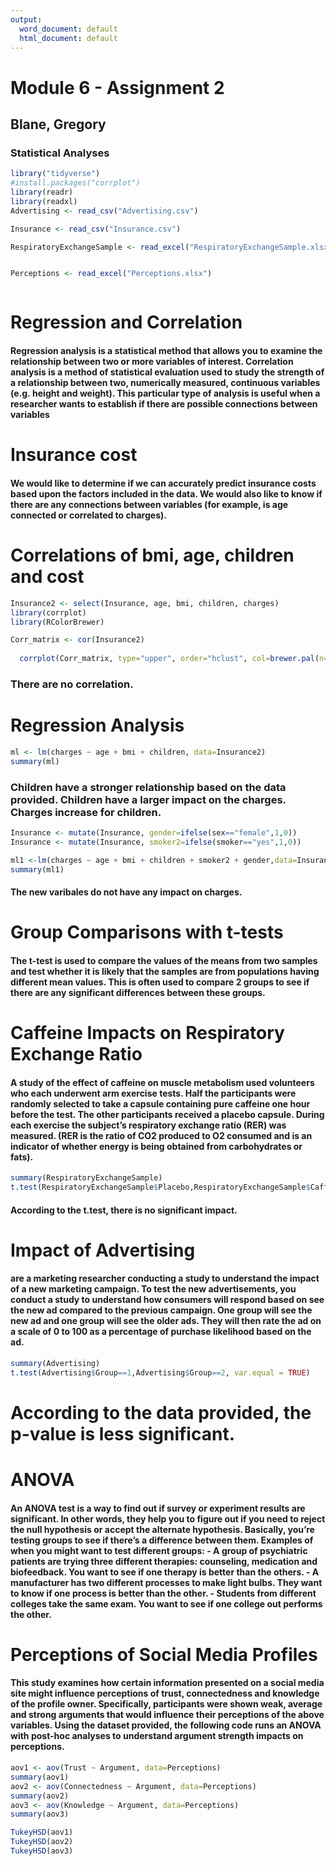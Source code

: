 ---
output:
  word_document: default
  html_document: default
---
# Module 6 - Assignment 2 
## Blane, Gregory
### Statistical Analyses 
```{r}
library("tidyverse")
#install.packages("corrplot")
library(readr)
library(readxl)
Advertising <- read_csv("Advertising.csv")

Insurance <- read_csv("Insurance.csv")

RespiratoryExchangeSample <- read_excel("RespiratoryExchangeSample.xlsx")


Perceptions <- read_excel("Perceptions.xlsx")



```


# Regression and Correlation


#### Regression analysis is a statistical method that allows you to examine the relationship between two or more variables of interest. Correlation analysis is a method of statistical evaluation used to study the strength of a relationship between two, numerically measured, continuous variables (e.g. height and weight). This particular type of analysis is useful when a researcher wants to establish if there are possible connections between variables


# Insurance cost


#### We would like to determine if we can accurately predict insurance costs based upon the factors included in the data. We would also like to know if there are any connections between variables (for example, is age connected or correlated to charges).


# Correlations of bmi, age, children and cost


```{r}
Insurance2 <- select(Insurance, age, bmi, children, charges)
library(corrplot)
library(RColorBrewer)

Corr_matrix <- cor(Insurance2)
  
  corrplot(Corr_matrix, type="upper", order="hclust", col=brewer.pal(n=8, name="RdYlBu"))
```


### There are no correlation.



# Regression Analysis


```{r}
ml <- lm(charges ~ age + bmi + children, data=Insurance2)
summary(ml)
```
### Children have a stronger relationship based on the data provided. Children have a larger impact on the charges. Charges increase for children.


```{r}
Insurance <- mutate(Insurance, gender=ifelse(sex=="female",1,0))
Insurance <- mutate(Insurance, smoker2=ifelse(smoker=="yes",1,0))

ml1 <-lm(charges ~ age + bmi + children + smoker2 + gender,data=Insurance)
summary(ml1)

```


#### The new varibales do not have any impact on charges.


# Group Comparisons with t-tests


#### The t-test is used to compare the values of the means from two samples and test whether it is likely that the samples are from populations having different mean values. This is often used to compare 2 groups to see if there are any significant differences between these groups.


# Caffeine Impacts on Respiratory Exchange Ratio


#### A study of the effect of caffeine on muscle metabolism used volunteers who each underwent arm exercise tests. Half the participants were randomly selected to take a capsule containing pure caffeine one hour before the test. The other participants received a placebo capsule. During each exercise the subject's respiratory exchange ratio (RER) was measured. (RER is the ratio of CO2 produced to O2 consumed and is an indicator of whether energy is being obtained from carbohydrates or fats).

```{r}
summary(RespiratoryExchangeSample)
t.test(RespiratoryExchangeSample$Placebo,RespiratoryExchangeSample$Caffeine)

```

#### According to the t.test, there is no significant impact. 



#  Impact of Advertising

#### are a marketing researcher conducting a study to understand the impact of a new marketing campaign. To test the new advertisements, you conduct a study to understand how consumers will respond based on see the new ad compared to the previous campaign. One group will see the new ad and one group will see the older ads. They will then rate the ad on a scale of 0 to 100 as a percentage of purchase likelihood based on the ad.


```{r}
summary(Advertising)
t.test(Advertising$Group==1,Advertising$Group==2, var.equal = TRUE)
```
# According to the data provided, the p-value is less significant. 


#  ANOVA


#### An ANOVA test is a way to find out if survey or experiment results are significant. In other words, they help you to figure out if you need to reject the null hypothesis or accept the alternate hypothesis. Basically, you’re testing groups to see if there’s a difference between them. Examples of when you might want to test different groups:         - A group of psychiatric patients are trying three different therapies: counseling, medication and biofeedback. You want to see if one therapy is better than the others.      - A manufacturer has two different processes to make light bulbs. They want to know if one process is better than the other.                                                          - Students from different colleges take the same exam. You want to see if one college out performs the other.



#  Perceptions of Social Media Profiles


#### This study examines how certain information presented on a social media site might influence perceptions of trust, connectedness and knowledge of the profile owner. Specifically, participants were shown weak, average and strong arguments that would influence their perceptions of the above variables. Using the dataset provided, the following code runs an ANOVA with post-hoc analyses to understand argument strength impacts on perceptions.

```{r}
aov1 <- aov(Trust ~ Argument, data=Perceptions)
summary(aov1)
aov2 <- aov(Connectedness ~ Argument, data=Perceptions)
summary(aov2)
aov3 <- aov(Knowledge ~ Argument, data=Perceptions)
summary(aov3)

TukeyHSD(aov1)
TukeyHSD(aov2)
TukeyHSD(aov3)
```



 